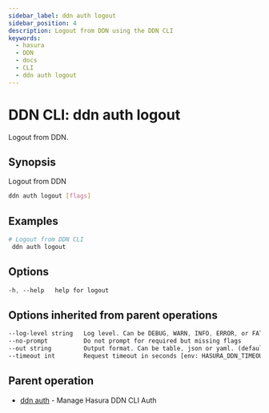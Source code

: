 ```yaml
---
sidebar_label: ddn auth logout
sidebar_position: 4
description: Logout from DDN using the DDN CLI
keywords:
  - hasura
  - DDN
  - docs
  - CLI
  - ddn auth logout
---
```


# DDN CLI: ddn auth logout

Logout from DDN.

## Synopsis

Logout from DDN

```bash
ddn auth logout [flags]
```

## Examples

```bash
# Logout from DDN CLI
 ddn auth logout
```

## Options

```sass
-h, --help   help for logout
```

## Options inherited from parent operations

```sass
--log-level string   Log level. Can be DEBUG, WARN, INFO, ERROR, or FATAL. (default "INFO")
--no-prompt          Do not prompt for required but missing flags
--out string         Output format. Can be table, json or yaml. (default "table")
--timeout int        Request timeout in seconds [env: HASURA_DDN_TIMEOUT] (default 100)
```

## Parent operation

- [ddn auth](/reference/cli/commands/ddn_auth) - Manage Hasura DDN CLI Auth
